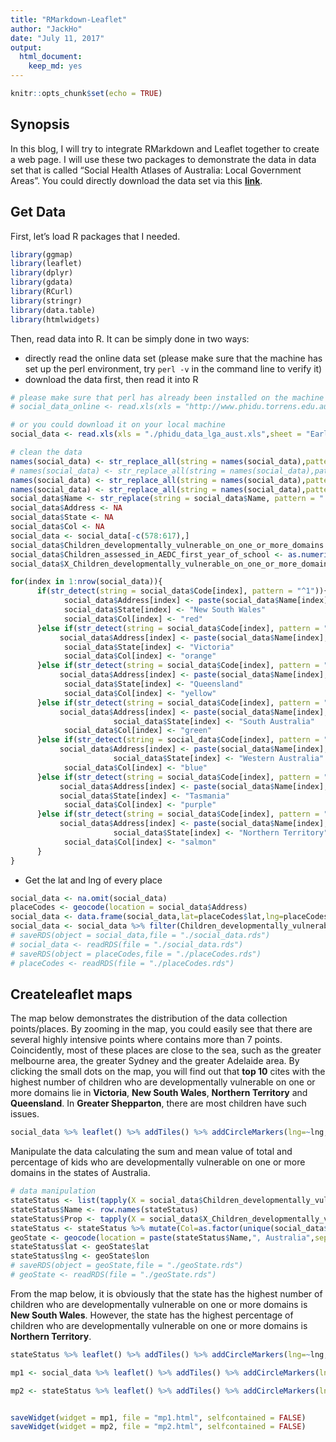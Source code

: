 ```yaml
---
title: "RMarkdown-Leaflet"
author: "JackHo"
date: "July 11, 2017"
output: 
  html_document: 
    keep_md: yes
---
```


```r
knitr::opts_chunk$set(echo = TRUE)
```

## Synopsis
In this blog, I will try to integrate RMarkdown and Leaflet together to create a web page. I will use these two packages to demonstrate the data in data set that is called "Social Health Atlases of Australia: Local Government Areas". You could directly download the data set via this **[link](http://www.phidu.torrens.edu.au/current/data/sha-aust/lga/phidu_data_lga_aust.xls)**.

## Get Data

First, let's load R packages that I needed.

```r
library(ggmap)
library(leaflet)
library(dplyr)
library(gdata)
library(RCurl)
library(stringr)
library(data.table)
library(htmlwidgets)
```

Then, read data into R. It can be simply done in two ways:

- directly read the online data set (please make sure that the machine has set up the perl environment, try `perl -v` in the command line to verify it)
- download the data first, then read it into R

```r
# please make sure that perl has already been installed on the machine
# social_data_online <- read.xls(xls = "http://www.phidu.torrens.edu.au/current/data/sha-aust/lga/phidu_data_lga_aust.xls",sheet = "Early_childhood_development",verbose = F,skip=4, stringsAsFactors = FALSE,na.strings = c("NA","#DIV/0!","#","..")) %>% select(1:5)

# or you could download it on your local machine
social_data <- read.xls(xls = "./phidu_data_lga_aust.xls",sheet = "Early_childhood_development",verbose = F,skip=4, stringsAsFactors = FALSE,na.strings = c("NA","#DIV/0!","#","..")) %>% select(1:5)

```

```r
# clean the data
names(social_data) <- str_replace_all(string = names(social_data),pattern = "\\.", replacement = "_")
# names(social_data) <- str_replace_all(string = names(social_data),pattern = "X", replacement = "\\%")
names(social_data) <- str_replace_all(string = names(social_data),pattern = "__", replacement = "_")
names(social_data) <- str_replace_all(string = names(social_data),pattern = "_$", replacement = "")
social_data$Name <- str_replace(string = social_data$Name, pattern = " \\(.*", replacement = "")
social_data$Address <- NA
social_data$State <- NA
social_data$Col <- NA
social_data <- social_data[-c(578:617),]
social_data$Children_developmentally_vulnerable_on_one_or_more_domains <- as.numeric(social_data$Children_developmentally_vulnerable_on_one_or_more_domains)
social_data$Children_assessed_in_AEDC_first_year_of_school <- as.numeric(social_data$Children_assessed_in_AEDC_first_year_of_school)
social_data$X_Children_developmentally_vulnerable_on_one_or_more_domains <- as.numeric(social_data$X_Children_developmentally_vulnerable_on_one_or_more_domains)

for(index in 1:nrow(social_data)){
      if(str_detect(string = social_data$Code[index], pattern = "^1")){
            social_data$Address[index] <- paste(social_data$Name[index], "New South Wales, Australia", sep = ", ")
            social_data$State[index] <- "New South Wales"
            social_data$Col[index] <- "red"
      }else if(str_detect(string = social_data$Code[index], pattern = "^2")){
           social_data$Address[index] <- paste(social_data$Name[index], "Victoria, Australia", sep = ", ")
            social_data$State[index] <- "Victoria"
            social_data$Col[index] <- "orange"
      }else if(str_detect(string = social_data$Code[index], pattern = "^3")){
           social_data$Address[index] <- paste(social_data$Name[index], "Queensland, Australia", sep = ", ")
            social_data$State[index] <- "Queensland"
            social_data$Col[index] <- "yellow"
      }else if(str_detect(string = social_data$Code[index], pattern = "^4")){
           social_data$Address[index] <- paste(social_data$Name[index], "South Australia, Australia", sep = ", ")
                       social_data$State[index] <- "South Australia"
            social_data$Col[index] <- "green"
      }else if(str_detect(string = social_data$Code[index], pattern = "^5")){
           social_data$Address[index] <- paste(social_data$Name[index], "Western Australia, Australia", sep = ", ")
                       social_data$State[index] <- "Western Australia"
            social_data$Col[index] <- "blue"
      }else if(str_detect(string = social_data$Code[index], pattern = "^6")){
           social_data$Address[index] <- paste(social_data$Name[index], "Tasmania, Australia", sep = ", ")
           social_data$State[index] <- "Tasmania"
            social_data$Col[index] <- "purple"
      }else if(str_detect(string = social_data$Code[index], pattern = "^7")){
           social_data$Address[index] <- paste(social_data$Name[index], "Northern Territory, Australia", sep = ", ")
                       social_data$State[index] <- "Northern Territory"
            social_data$Col[index] <- "salmon"
      }
}

```

- Get the lat and lng of every place

```r
social_data <- na.omit(social_data)
placeCodes <- geocode(location = social_data$Address)
social_data <- data.frame(social_data,lat=placeCodes$lat,lng=placeCodes$lon)
social_data <- social_data %>% filter(Children_developmentally_vulnerable_on_one_or_more_domains>0)
# saveRDS(object = social_data,file = "./social_data.rds")
# social_data <- readRDS(file = "./social_data.rds")
# saveRDS(object = placeCodes,file = "./placeCodes.rds")
# placeCodes <- readRDS(file = "./placeCodes.rds")
```

## Createleaflet maps

The map below demonstrates the distribution of the data collection points/places. By zooming in the map, you could easily see that there are several highly intensive points where contains more than 7 points. Coincidently, most of these places are close to the sea, such as the greater melbourne area, the greater Sydney and the greater Adelaide area. By clicking the small dots on the map, you will find out that **top 10** cites with the highest number of children who are developmentally vulnerable on one or more domains lie in **Victoria**, **New South Wales**, **Northern Territory** and **Queensland**. In **Greater Shepparton**, there are most children have such issues.

```r
social_data %>% leaflet() %>% addTiles() %>% addCircleMarkers(lng=~lng, lat=~lat,clusterOptions=markerClusterOptions(),popup = ~paste("There are ",as.character(Children_developmentally_vulnerable_on_one_or_more_domains)," kids developmentally vulnerable on one or more domains in ", Name,"." ,sep=""))
```

Manipulate the data calculating the sum and mean value of total and percentage of kids who are developmentally vulnerable on one or more domains in the states of Australia.

```r
# data manipulation
stateStatus <- list(tapply(X = social_data$Children_developmentally_vulnerable_on_one_or_more_domains, INDEX = social_data$State, function(x) sum(x),simplify = F)) %>% rbindlist() %>% t() %>% data.frame() %>% rename(Children_developmentally_vulnerable_on_one_or_more_domains='.')
stateStatus$Name <- row.names(stateStatus)
stateStatus$Prop <- tapply(X = social_data$X_Children_developmentally_vulnerable_on_one_or_more_domains, INDEX = social_data$State, function(x) mean(x),simplify = T)
stateStatus <- stateStatus %>% mutate(Col=as.factor(unique(social_data$Col))) %>% select(2,1,4,3)
geoState <- geocode(location = paste(stateStatus$Name,", Australia",sep=""))
stateStatus$lat <- geoState$lat
stateStatus$lng <- geoState$lon
# saveRDS(object = geoState,file = "./geoState.rds")
# geoState <- readRDS(file = "./geoState.rds")
```

From the map below, it is obviously that the state has the highest number of children who are developmentally vulnerable on one or more domains is **New South Wales**. However, the state has the highest percentage of children who are developmentally vulnerable on one or more domains is **Northern Territory**.
```r
stateStatus %>% leaflet() %>% addTiles() %>% addCircleMarkers(lng=~lng, lat=~lat,popup = ~paste("There are ",as.character(Children_developmentally_vulnerable_on_one_or_more_domains)," (", round(Prop,4), "%)"," kids are developmentally vulnerable on one or more domains in ", Name,"." ,sep=""),radius = ~sqrt(Children_developmentally_vulnerable_on_one_or_more_domains)/3,weight = ~Prop/3,color = ~Col) %>% addLegend(labels = ~Name, colors = ~Col)
```

```r
mp1 <- social_data %>% leaflet() %>% addTiles() %>% addCircleMarkers(lng=~lng, lat=~lat,clusterOptions=markerClusterOptions(),popup = ~paste("There are ",as.character(Children_developmentally_vulnerable_on_one_or_more_domains)," kids developmentally vulnerable on one or more domains in ", Name,"." ,sep=""))

mp2 <- stateStatus %>% leaflet() %>% addTiles() %>% addCircleMarkers(lng=~lng, lat=~lat,popup = ~paste("There are ",as.character(Children_developmentally_vulnerable_on_one_or_more_domains)," (", round(Prop,4), "%)"," kids are developmentally vulnerable on one or more domains in ", Name,"." ,sep=""),radius = ~sqrt(Children_developmentally_vulnerable_on_one_or_more_domains)/3,weight = ~Prop/3,color = ~Col) %>% addLegend(labels = ~Name, colors = ~Col)


saveWidget(widget = mp1, file = "mp1.html", selfcontained = FALSE)
saveWidget(widget = mp2, file = "mp2.html", selfcontained = FALSE)
```
